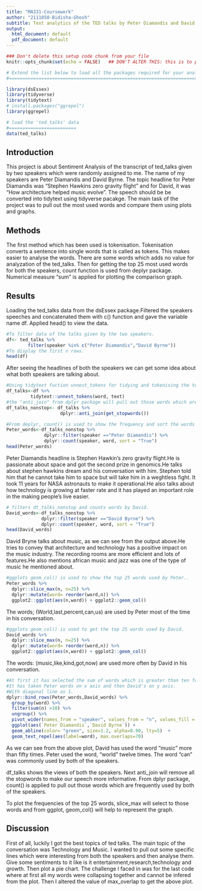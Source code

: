 ---
title: "MA331-Coursework"
author: "2111850-Bidisha-Ghosh"
subtitle: Text analytics of the TED talks by Peter Diamandis and David Byrne
output:
  html_document: default
  pdf_document: default
---

```{r setup, include=FALSE}
### Don't delete this setup code chunk from your file
knitr::opts_chunk$set(echo = FALSE)   ## DON'T ALTER THIS: this is to prevent printing the code in your "html" file.

# Extend the list below to load all the packages required for your analyses here:
#===============================================================================

library(dsEssex)
library(tidyverse)
library(tidytext)
# install.packages("ggrepel")
library(ggrepel)

# load the 'ted_talks' data
#=========================
data(ted_talks)
```


## Introduction

This project is about Sentiment Analysis of the transcript of ted_talks given by two speakers which were randomly assigned to me. The name of my speakers are Peter Diamandis and David Byrne. The topic headline for Peter Diamandis was "Stephen Hawkins zero gravity flight" and for David, it was "How architecture helped music evolve". The speech should be be converted into tidytext using tidyverse pacakge. The main task of the project was to pull out the most used words and compare them using plots and graphs.




## Methods

The first method which has been used is tokenisation. Tokenisation converts a sentence into single words that is called as tokens. This makes easier to analyse the words. There are some words which adds no value for analyzation of the ted_talks. Then for getting the top 25 most used words for both the speakers, count function is used from deplyr package. Numerical measure "sum" is applied for plotting the comparison graph.




## Results
Loading the ted_talks data from the dsEssex package.Filtered the speakers speeches and concatenated them with c() function and gave the variable name df. Applied head() to view the data.


```{r}
#To filter data of the talks given by the two speakers.
df<- ted_talks %>%
        filter(speaker %in% c("Peter Diamandis","David Byrne"))
#To display the first n rows.
head(df)
```
After seeing the headlines of both the speakers we can get some idea about what both speakers are talking about.
```{r}
#Using tidytext fuction unnest_tokens for tidying and tokenising the ted_talks data into single words.
df_talks<-df %>%
         tidytext::unnest_tokens(word, text)
#the "anti_join" from dplyr package will pull out those words which are irrevalent and always #common within any conversation.Those words are called stopwords. Examples of stop words like #'the','and','to' and many more.
df_talks_nonstop<- df_talks %>%
                    dplyr::anti_join(get_stopwords())
```

```{r}
#From deplyr, count() is used to show the frequency and sort the words used by Peter in his talks.
Peter_words<-df_talks_nonstop %>%
              dplyr::filter(speaker =="Peter Diamandis") %>%
              dplyr::count(speaker, word, sort = "True")
head(Peter_words)
```
Peter Diamandis headline is Stephen Hawkin's zero gravity flight.He is passionate about space and got the second prize in genomics.He talks about stephen hawkins dream and his conversation with him. Stephen told him that he cannot take him to space but will take him in a weghtless fight. It took 11 years for NASA astronauts to make it operational.He also talks about how technology is growing at faster rate and it has played an important role in the making people's live easier. 
```{r}
# filters dt_talks_nonstop and counts words by David.
David_words<-df_talks_nonstop %>%
             dplyr::filter(speaker =="David Byrne") %>%
             dplyr::count(speaker, word, sort = "True")
head(David_words)
```
David Bryne talks about music, as we can see from the output above.He tries to convey that architecture and technology has a positive impact on the music industry. The recording rooms are more efficient and lots of features.He also mentions african music and jazz was one of the type of music he mentioned about.



```{r}
#ggplots geom_col() is used to show the top 25 words used by Peter..
Peter_words %>%
  dplyr::slice_max(n, n=25) %>%
  dplyr::mutate(word= reorder(word,n)) %>%
  ggplot2::ggplot(aes(n,word)) + ggplot2::geom_col()
```

The words; (World,last,percent,can,us) are used by Peter most of the time in his conversation.

```{r}
#ggplots geom_col() is used to get the top 25 words used by David.
David_words %>%
  dplyr::slice_max(n, n=25) %>%
  dplyr::mutate(word= reorder(word,n)) %>%
  ggplot2::ggplot(aes(n,word)) + ggplot2::geom_col()
```

The words: (music,like,kind,got,now) are used more often by David in his conversation.


```{r}
#At first it has selected the sum of words which is greater than ten for both the speakers.
#It has taken Peter words on x axis and then David's on y axis.
#With diagonal line as 1.
dplyr::bind_rows(Peter_words,David_words) %>%
  group_by(word) %>%
  filter(sum(n) >10) %>%
  ungroup() %>%
  pivot_wider(names_from = "speaker", values_from = "n", values_fill = 0) %>%
  ggplot(aes(`Peter Diamandis`,`David Byrne`)) +
  geom_abline(color= "green", size=1.2, alpha=0.90, lty=5)  +
  geom_text_repel(aes(label=word), max.overlaps=70)
``` 

As we can see from the above plot, David has used the word "music" more than fifty times. Peter used the word, "world" twelve times. The word "can" was commonly used by both of the speakers.


df_talks shows the views of both the speakers. Next anti_join will remove all the stopwords to make our speech more informative.
From dplyr package, count() is applied to pull out those words which are frequently used by both of the speakers.

To plot the frequencies of the top 25 words, slice_max will select to those words and from ggplot, geom_col() will help to represent the graph.



## Discussion
First of all, luckily I got the best topics of ted talks. The main topic of the conversation was Technology and Music. I wanted to pull out some specific lines which were interesting from both the speakers and then analyse them. Give some sentiments to it like is it entertainment,research,technology and growth. Then plot a pie chart. The challenge I faced in was for the last code where at first all my words were collapsing together and cannot be infered from the plot. Then I altered the value of max_overlap to get the above plot.